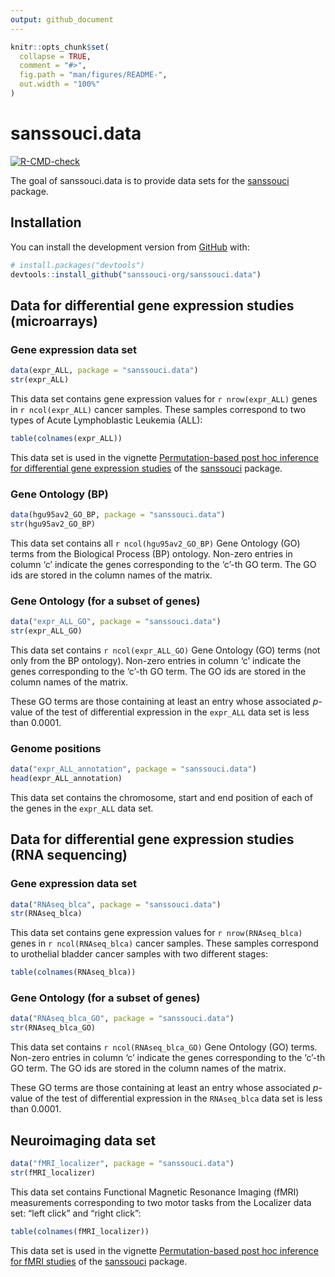 ```yaml
---
output: github_document
---
```


<!-- README.md is generated from README.Rmd. Please edit that file -->

```r
knitr::opts_chunk$set(
  collapse = TRUE,
  comment = "#>",
  fig.path = "man/figures/README-",
  out.width = "100%"
)
```

# sanssouci.data

<!-- badges: start -->
[![R-CMD-check](https://github.com/sanssouci-org/sanssouci.data/actions/workflows/R-CMD-check.yaml/badge.svg)](https://github.com/sanssouci-org/sanssouci.data/actions/workflows/R-CMD-check.yaml)
<!-- badges: end -->

The goal of sanssouci.data is to provide data sets for the [sanssouci](https://github.com/sanssouci-org/sanssouci) package.

## Installation

You can install the development version from [GitHub](https://github.com/) with:

``` r
# install.packages("devtools")
devtools::install_github("sanssouci-org/sanssouci.data")
```


## Data for differential gene expression studies (microarrays)

### Gene expression data set

```r
data(expr_ALL, package = "sanssouci.data")
str(expr_ALL)
```

This data set contains gene expression values for `r nrow(expr_ALL)` genes in `r ncol(expr_ALL)` cancer samples. These samples correspond to two types of Acute Lymphoblastic Leukemia (ALL):

```r
table(colnames(expr_ALL))
```

This data set is used in the vignette [Permutation-based post hoc inference for differential gene expression studies](https://sanssouci-org.github.io/sanssouci/articles/post-hoc_differential-expression.html) of the [sanssouci](https://github.com/sanssouci-org/sanssouci) package.

### Gene Ontology (BP)

```r
data(hgu95av2_GO_BP, package = "sanssouci.data")
str(hgu95av2_GO_BP)
```

This data set contains all `r ncol(hgu95av2_GO_BP)` Gene Ontology (GO) terms from the Biological Process (BP) ontology. Non-zero entries in column 'c' indicate the genes corresponding to the 'c'-th GO term. The GO ids are stored in the column names of the matrix.  

### Gene Ontology (for a subset of genes)

```r
data("expr_ALL_GO", package = "sanssouci.data")
str(expr_ALL_GO)
```

This data set contains `r ncol(expr_ALL_GO)` Gene Ontology (GO) terms (not only from the BP ontology). Non-zero entries in column 'c' indicate the genes corresponding to the 'c'-th GO term. The GO ids are stored in the column names of the matrix.  

These GO terms are those containing at least an entry whose associated $p$-value of the test of differential expression in the `expr_ALL` data set is less than 0.0001.

### Genome positions

```r
data("expr_ALL_annotation", package = "sanssouci.data")
head(expr_ALL_annotation)
```
This data set contains the chromosome, start and end position of each of the genes in the `expr_ALL` data set.

## Data for differential gene expression studies (RNA sequencing)

### Gene expression data set

```r
data("RNAseq_blca", package = "sanssouci.data")
str(RNAseq_blca)
```


This data set contains gene expression values for `r nrow(RNAseq_blca)` genes in `r ncol(RNAseq_blca)` cancer samples. These samples correspond to urothelial bladder cancer samples with two different stages:

```r
table(colnames(RNAseq_blca))
```

### Gene Ontology (for a subset of genes)

```r
data("RNAseq_blca_GO", package = "sanssouci.data")
str(RNAseq_blca_GO)
```

This data set contains `r ncol(RNAseq_blca_GO)` Gene Ontology (GO) terms. Non-zero entries in column 'c' indicate the genes corresponding to the 'c'-th GO term. The GO ids are stored in the column names of the matrix.  

These GO terms are those containing at least an entry whose associated $p$-value of the test of differential expression in the `RNAseq_blca` data set is less than 0.0001.


## Neuroimaging data set


```r
data("fMRI_localizer", package = "sanssouci.data")
str(fMRI_localizer)
```

This data set contains Functional Magnetic Resonance Imaging (fMRI) measurements corresponding to two motor tasks from the Localizer data set: "left click" and "right click":

```r
table(colnames(fMRI_localizer))
```

This data set is used in the vignette [Permutation-based post hoc inference for fMRI studies](https://sanssouci-org.github.io/sanssouci/articles/post-hoc_fMRI.html) of the [sanssouci](https://github.com/sanssouci-org/sanssouci) package.

